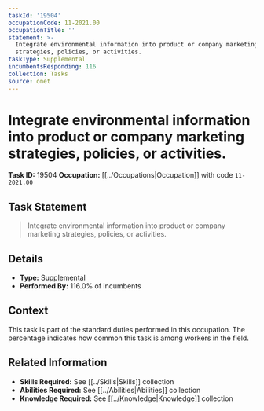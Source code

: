 ```yaml
---
taskId: '19504'
occupationCode: 11-2021.00
occupationTitle: ''
statement: >-
  Integrate environmental information into product or company marketing
  strategies, policies, or activities.
taskType: Supplemental
incumbentsResponding: 116
collection: Tasks
source: onet
---
```

# Integrate environmental information into product or company marketing strategies, policies, or activities.

**Task ID:** 19504
**Occupation:** [[../Occupations|Occupation]] with code `11-2021.00`

## Task Statement

> Integrate environmental information into product or company marketing strategies, policies, or activities.

## Details

- **Type:** Supplemental
- **Performed By:** 116.0% of incumbents

## Context

This task is part of the standard duties performed in this occupation. The percentage indicates how common this task is among workers in the field.

## Related Information

- **Skills Required:** See [[../Skills|Skills]] collection
- **Abilities Required:** See [[../Abilities|Abilities]] collection
- **Knowledge Required:** See [[../Knowledge|Knowledge]] collection

